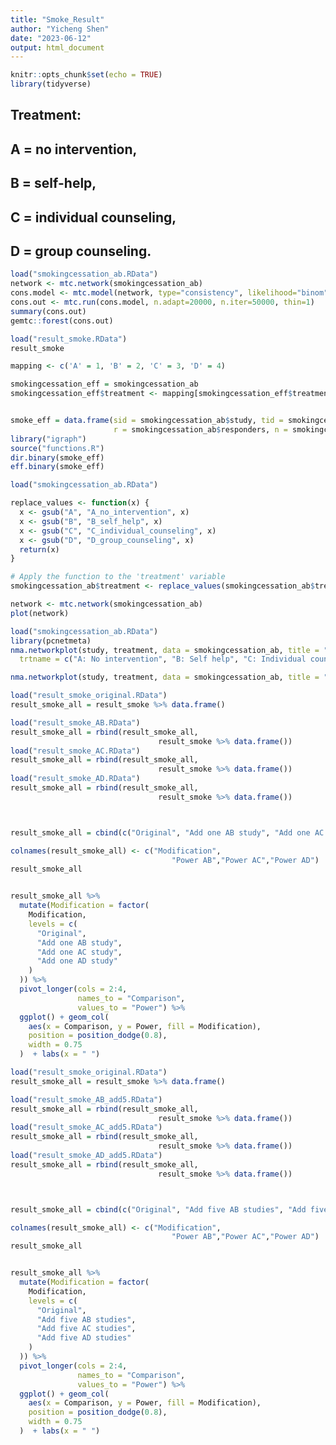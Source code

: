 ```yaml
---
title: "Smoke_Result"
author: "Yicheng Shen"
date: "2023-06-12"
output: html_document
---
```


```r
knitr::opts_chunk$set(echo = TRUE)
library(tidyverse)
```

## Treatment: 
##  A = no intervention, 
##  B = self-help, 
##  C = individual counseling,
##  D = group counseling.

```r
load("smokingcessation_ab.RData")
network <- mtc.network(smokingcessation_ab)
cons.model <- mtc.model(network, type="consistency", likelihood="binom", link="logit", linearModel="random")
cons.out <- mtc.run(cons.model, n.adapt=20000, n.iter=50000, thin=1)
summary(cons.out)
gemtc::forest(cons.out)
```


```r
load("result_smoke.RData")
result_smoke
```



```r
mapping <- c('A' = 1, 'B' = 2, 'C' = 3, 'D' = 4)

smokingcessation_eff = smokingcessation_ab
smokingcessation_eff$treatment <- mapping[smokingcessation_eff$treatment]


smoke_eff = data.frame(sid = smokingcessation_ab$study, tid = smokingcessation_eff$treatment, 
                       r = smokingcessation_ab$responders, n = smokingcessation_ab$sampleSize)
library("igraph")
source("functions.R")
dir.binary(smoke_eff)
eff.binary(smoke_eff)
```

```r
load("smokingcessation_ab.RData")

replace_values <- function(x) {
  x <- gsub("A", "A_no_intervention", x)
  x <- gsub("B", "B_self_help", x)
  x <- gsub("C", "C_individual_counseling", x)
  x <- gsub("D", "D_group_counseling", x)
  return(x)
}

# Apply the function to the 'treatment' variable
smokingcessation_ab$treatment <- replace_values(smokingcessation_ab$treatment)

network <- mtc.network(smokingcessation_ab)
plot(network)
```


```r
load("smokingcessation_ab.RData")
library(pcnetmeta)
nma.networkplot(study, treatment, data = smokingcessation_ab, title = "Smoking Sessation Treatments", node.col = "orange", edge.col = "gray", adjust.thick = 10,
  trtname = c("A: No intervention", "B: Self help", "C: Individual counseling", "D: Group counseling"))

nma.networkplot(study, treatment, data = smokingcessation_ab, title = "Smoking Sessation", node.col = "orange")
```


```r
load("result_smoke_original.RData")
result_smoke_all = result_smoke %>% data.frame()

load("result_smoke_AB.RData")
result_smoke_all = rbind(result_smoke_all, 
                                 result_smoke %>% data.frame())
load("result_smoke_AC.RData")
result_smoke_all = rbind(result_smoke_all, 
                                 result_smoke %>% data.frame())
load("result_smoke_AD.RData")
result_smoke_all = rbind(result_smoke_all, 
                                 result_smoke %>% data.frame())



result_smoke_all = cbind(c("Original", "Add one AB study", "Add one AC study", "Add one AD study"), result_smoke_all)

colnames(result_smoke_all) <- c("Modification",
                                    "Power AB","Power AC","Power AD")
result_smoke_all


result_smoke_all %>%
  mutate(Modification = factor(
    Modification,
    levels = c(
      "Original",
      "Add one AB study",
      "Add one AC study",
      "Add one AD study"
    )
  )) %>%
  pivot_longer(cols = 2:4,
               names_to = "Comparison",
               values_to = "Power") %>%
  ggplot() + geom_col(
    aes(x = Comparison, y = Power, fill = Modification),
    position = position_dodge(0.8),
    width = 0.75
  )  + labs(x = " ")
```


```r
load("result_smoke_original.RData")
result_smoke_all = result_smoke %>% data.frame()

load("result_smoke_AB_add5.RData")
result_smoke_all = rbind(result_smoke_all, 
                                 result_smoke %>% data.frame())
load("result_smoke_AC_add5.RData")
result_smoke_all = rbind(result_smoke_all, 
                                 result_smoke %>% data.frame())
load("result_smoke_AD_add5.RData")
result_smoke_all = rbind(result_smoke_all, 
                                 result_smoke %>% data.frame())



result_smoke_all = cbind(c("Original", "Add five AB studies", "Add five AC studies", "Add five AD studies"), result_smoke_all)

colnames(result_smoke_all) <- c("Modification",
                                    "Power AB","Power AC","Power AD")
result_smoke_all


result_smoke_all %>%
  mutate(Modification = factor(
    Modification,
    levels = c(
      "Original",
      "Add five AB studies",
      "Add five AC studies",
      "Add five AD studies"
    )
  )) %>%
  pivot_longer(cols = 2:4,
               names_to = "Comparison",
               values_to = "Power") %>%
  ggplot() + geom_col(
    aes(x = Comparison, y = Power, fill = Modification),
    position = position_dodge(0.8),
    width = 0.75
  )  + labs(x = " ")
```





